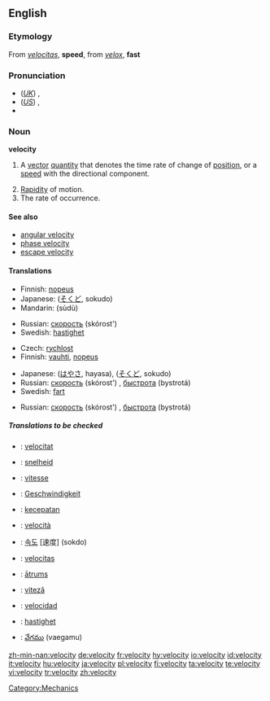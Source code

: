 {{wikipedia|dab=velocity (disambiguation)|velocity}}
==English==

===Etymology===
From {{L.}} ''[[velocitas]]'', '''speed''', from ''[[velox]]'', '''fast'''

===Pronunciation===
*(''[[Received Pronunciation|UK]]'') {{IPA|/vəˈlɒsəti/}}, {{SAMPA|/v@"lQs@ti/}}
*(''[[General American|US]]'') {{IPA|/vəˈlɑsəti/}}, {{SAMPA|/v@"lAs@ti/}}
*{{audio|en-us-velocity.ogg|Audio (US)}}

===Noun===
{{wikipedia}}
'''velocity'''

# {{physics}} A [[vector]] [[quantity]] that denotes the time rate of change of [[position]], or a [[speed]] with the directional component.
# [[rapidity|Rapidity]] of motion.
# The rate of occurrence.

====See also====
*[[angular velocity]]
*[[phase velocity]]
*[[escape velocity]]

====Translations====
{{trans-top|vector quantity}}
*Finnish: [[nopeus]]
*Japanese: {{JAchar|[[速度]]}} ([[そくど]], sokudo)
*Mandarin: {{ZHchar|[[速度]]}} (sùdù)
{{trans-mid}}
*Russian: [[скорость]] (skórost') {{f}}
*Swedish: [[hastighet]] {{c}}
{{trans-bottom}}

{{trans-top|rapidity of motion}}
*Czech: [[rychlost]] {{f}}
*Finnish: [[vauhti]], [[nopeus]]
{{trans-mid}}
*Japanese: {{JAchar|[[速さ]]}} ([[はやさ]], hayasa), {{JAchar|[[速度]]}} ([[そくど]], sokudo)
*Russian: [[скорость]] (skórost') {{f}}, [[быстрота]] (bystrotá) {{f}}
*Swedish: [[fart]] {{c}}
{{trans-bottom}}

{{trans-top|the rate of occurrence}}
{{trans-mid}}
*Russian: [[скорость]] (skórost') {{f}}, [[быстрота]] (bystrotá) {{f}}
{{trans-bottom}}

=====Translations to be checked=====
{{checktrans}}
*{{ttbc|Catalan}}: [[velocitat]] {{f}}
*{{ttbc|Dutch}}: [[snelheid]] {{f}}
*{{ttbc|French}}: [[vitesse]] {{f}}
*{{ttbc|German}}: [[Geschwindigkeit]] {{f}}
*{{ttbc|Indonesian}}: [[cepat|kecepatan]]
*{{ttbc|Italian}}: [[velocità]] {{f}}
*{{ttbc|Korean}}: [[속도]] [速度] (sokdo)
*{{ttbc|Latin}}: [[velocitas]] {{f}}
*{{ttbc|Latvian}}: [[ātrums]] {{m}}
*{{ttbc|Romanian}}: [[viteză]] {{f}}
*{{ttbc|Spanish}}: [[velocidad]] {{f}}
*{{ttbc|Swedish}}: [[hastighet]]
*{{ttbc|Telugu}}: [[వేగము]] (vaegamu)

[[Category:Mechanics]]

[[zh-min-nan:velocity]]
[[de:velocity]]
[[fr:velocity]]
[[hy:velocity]]
[[io:velocity]]
[[id:velocity]]
[[it:velocity]]
[[hu:velocity]]
[[ja:velocity]]
[[pl:velocity]]
[[fi:velocity]]
[[ta:velocity]]
[[te:velocity]]
[[vi:velocity]]
[[tr:velocity]]
[[zh:velocity]]